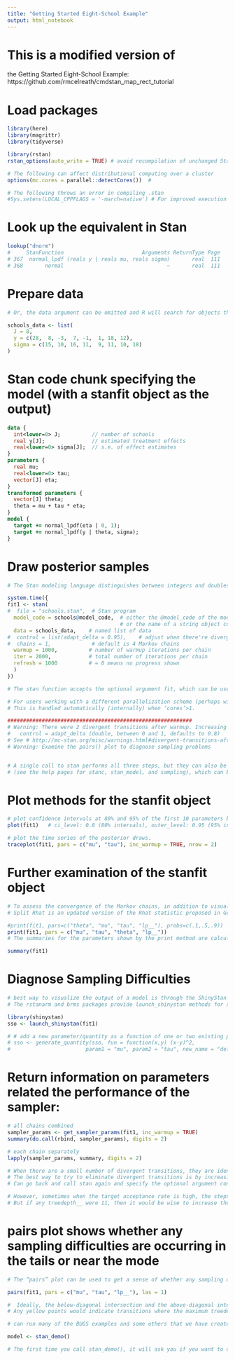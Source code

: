 ```yaml
---
title: "Getting Started Eight-School Example"
output: html_notebook
---
```


# This is a modified version of 
the Getting Started Eight-School Example: 
https://github.com/rmcelreath/cmdstan_map_rect_tutorial 

# Load packages
```r
library(here)
library(magrittr)
library(tidyverse)

library(rstan)
rstan_options(auto_write = TRUE) # avoid recompilation of unchanged Stan programs

# The following can affect distributional computing over a cluster
options(mc.cores = parallel::detectCores())  # 

# The following throws an error in compiling .stan
#Sys.setenv(LOCAL_CPPFLAGS = '-march=native') # For improved execution time but can throw errors for some CPUs

```

# Look up the equivalent in Stan
```r

lookup("dnorm")
#     StanFunction                         Arguments ReturnType Page
# 367  normal_lpdf (reals y | reals mu, reals sigma)       real  111
# 368       normal                                 ~       real  111


```

# Prepare data
```r

# Or, the data argument can be omitted and R will search for objects that have the same names as those declared in the data block of the Stan program.

schools_data <- list(
  J = 8,
  y = c(28,  8, -3,  7, -1,  1, 18, 12),
  sigma = c(15, 10, 16, 11,  9, 11, 10, 18)
)

```

# Stan code chunk specifying the model (with a stanfit object as the output)
```stan

data {
  int<lower=0> J;          // number of schools 
  real y[J];               // estimated treatment effects
  real<lower=0> sigma[J];  // s.e. of effect estimates 
}
parameters {
  real mu; 
  real<lower=0> tau;
  vector[J] eta;
}
transformed parameters {
  vector[J] theta;
  theta = mu + tau * eta;
}
model {
  target += normal_lpdf(eta | 0, 1);
  target += normal_lpdf(y | theta, sigma);
}

```

# Draw posterior samples
```r

# The Stan modeling language distinguishes between integers and doubles (type int and real in Stan modeling language, respectively).

system.time({
fit1 <- stan(
#  file = "schools.stan",  # Stan program
  model_code = schools@model_code,  # either the @model_code of the model definition 
                                    # or the name of a string object containing the model description
  data = schools_data,    # named list of data
#  control = list(adapt_delta = 0.95),    # adjust when there're divergent transitions after warmup
#  chains = 1,             # default is 4 Markov chains
  warmup = 1000,          # number of warmup iterations per chain
  iter = 2000,            # total number of iterations per chain
  refresh = 1000          # = 0 means no progress shown
  )
})

# The stan function accepts the optional argument fit, which can be used to pass an existing fitted model object so that the compiled model is reused. When reusing a previous fitted model, we can still specify different values for the other arguments to stan, including passing different data to the data argument.

# For users working with a different parallelization scheme (perhaps with a remote cluster), the rstan package provides a function called sflist2stanfit for consolidating a list of multiple stanfit objects (created from the same Stan program and using the same number of warmup and sampling iterations) into a single stanfit object. It is important to specify the same seed for all the chains and equally important to use a different chain ID (argument chain_id), the combination of which ensures that the random numbers generated in Stan for all chains are essentially independent. 
# This is handled automatically (internally) when ‘cores‘>1.

###########################################################
# Warning: There were 2 divergent transitions after warmup. Increasing adapt_delta above 0.8 may help: 
#   control = adapt_delta (double, between 0 and 1, defaults to 0.8)
# See # http://mc-stan.org/misc/warnings.html#divergent-transitions-after-warmup
# Warning: Examine the pairs() plot to diagnose sampling problems


# A single call to stan performs all three steps, but they can also be executed one by one 
# (see the help pages for stanc, stan_model, and sampling), which can be useful for debugging. 
```


# Plot methods for the stanfit object
```r

# plot confidence intervals at 80% and 95% of the first 10 parameters by default
plot(fit1)   # ci_level: 0.8 (80% intervals), outer_level: 0.95 (95% intervals)

# plot the time series of the posterior draws.
traceplot(fit1, pars = c("mu", "tau"), inc_warmup = TRUE, nrow = 2)

```

# Further examination of the stanfit object
```r

# To assess the convergence of the Markov chains, in addition to visually inspecting traceplots we can calculate the split Rhat statistic. 
# Split Rhat is an updated version of the Rhat statistic proposed in Gelman and Rubin (1992) that is based on splitting each chain into two halves. 

#print(fit1, pars=c("theta", "mu", "tau", "lp__"), probs=c(.1,.5,.9))
print(fit1, pars = c("mu", "tau", "theta", "lp__"))
# The summaries for the parameters shown by the print method are calculated using only post-warmup draws.

summary(fit1)

```

# Diagnose Sampling Difficulties
```r
# best way to visualize the output of a model is through the ShinyStan interface, which can be accessed via the shinystan R package: https://cran.r-project.org/web/packages/shinystan/vignettes/shinystan-package.html
# The rstanarm and brms packages provide launch_shinystan methods for stanreg and brmsfit objects, respectively.

library(shinystan)
sso <- launch_shinystan(fit1)

# # add a new parameter/quantity as a function of one or two existing parameters to your shinystan object by using the generate_quantity function
# sso <- generate_quantity(sso, fun = function(x,y) (x-y)^2,
#                        param1 = "mu", param2 = "tau", new_name = "delta")

```

# Return information on parameters related the performance of the sampler:
```r

# all chains combined
sampler_params <- get_sampler_params(fit1, inc_warmup = TRUE)
summary(do.call(rbind, sampler_params), digits = 2)

# each chain separately
lapply(sampler_params, summary, digits = 2)

# When there are a small number of divergent transitions, they are identified by divergent__ being 1. Ideally, there should be no divergent transitions after the warmup phase. 
# The best way to try to eliminate divergent transitions is by increasing the target acceptance probability, which by default is 0.8. In this case the mean of accept_stat__ is close to 0.8 for all chains, but has a very skewed distribution because the median is near 0.95. 
# Can go back and call stan again and specify the optional argument control=list(adapt_delta=0.9) to try to eliminate the divergent transitions. 

# However, sometimes when the target acceptance rate is high, the stepsize is very small and the sampler hits its limit on the number of leapfrog steps it can take per iteration. In this case, it is a non-issue because each chain has a treedepth__ of at most 7 and the default is 10. 
# But if any treedepth__ were 11, then it would be wise to increase the limit by passing control=list(max_treedepth=12) (for example) to stan. See the vignette on stanfit objects for more on the structure of the object returned by get_sampler_params.


```

# pairs plot shows whether any sampling difficulties are occurring in the tails or near the mode
```r

# The “pairs” plot can be used to get a sense of whether any sampling difficulties are occurring in the tails or near the mode:

pairs(fit1, pars = c("mu", "tau", "lp__"), las = 1)

#  Ideally, the below-diagonal intersection and the above-diagonal intersection of the same two variables should have distributions that are mirror images of each other. 
# Any yellow points would indicate transitions where the maximum treedepth__ was hit, and red points indicate a divergent transition.
```


```r

# can run many of the BUGS examples and some others that we have created in Stan by executing the following and  choosing an example model from the list that pops up. 

model <- stan_demo()

# The first time you call stan_demo(), it will ask you if you want to download these examples. You should choose option 1 to put them in the directory where rstan was installed so that they can be used in the future without redownloading them. The model object above is an instance of class stanfit, so you can call print, plot, pairs, extract, etc. on it afterward.

```

